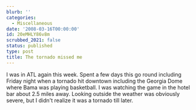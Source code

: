 ```yaml
---
blurb: ''
categories:
  - Miscellaneous
date: '2008-03-16T00:00:00'
id: 20eMHLY86v8m
scrubbed_2021: false
status: published
type: post
title: The tornado missed me
---
```


I was in ATL again this week. Spent a few days this go round
including Friday night when a tornado hit downtown including the
Georgia Dome where Bama was playing basketball. I was watching the
game in the hotel bar about 2.5 miles away. Looking outside the
weather was obviously severe, but I didn't realize it was a tornado
till later.
